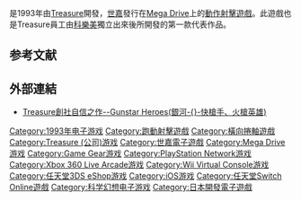 {{NoteTA
| G1=Games
| 1=zh-cn:火枪英雄;zh-tw:銀河快槍手;
}}
{{Infobox VG
| title=銀河快槍手
| japanese=ガンスターヒーローズ
| english=Gunstar Heroes
| released={{collapsible list|titlestyle=font-weight:normal;font-size:inherit;background:transparent;text-align:left|title=1993年9月10日|'''Mega Drive'''{{Video game release|JP|September 10, 1993|WW|September 1993}}'''Game Gear'''{{Video game release|JP|March 24, 1995}}'''任天堂3DS'''{{Video game release|JP|June 24, 2015<ref>{{cite web |title=3D ガンスターヒーローズ｜セガ 3D復刻プロジェクト｜セガ |url=http://archives.sega.jp/3d/gh/ |website=Sega |language=ja |access-date=2018-12-28 |archive-url=https://web.archive.org/web/20150820194624/http://archives.sega.jp/3d/gh/ |archive-date=2015-08-20 |url-status=live }}</ref>|WW|August 20, 2015<ref>{{cite web |title=3D Gunstar Heroes |url=http://www.nintendolife.com/games/3ds-eshop/3d_gunstar_heroes |website=Nintendo Life |access-date=2018-12-28 |archive-url=https://web.archive.org/web/20181228174810/http://www.nintendolife.com/games/3ds-eshop/3d_gunstar_heroes |archive-date=2018-12-28 |url-status=live }}</ref>}}<u>Nintendo Switch Online</u><small>（Mega Drive/Sega Genesis）</small>{{Vgrelease|WW|2021年10月26日}}}}
| genre=[[射擊遊戲|射擊遊戲]]（STG）
| developer=[[Treasure_(公司)|Treasure]]
| publisher=[[世嘉|世嘉]]
| platform=[[Mega_Drive|Mega Drive]]<br/>[[Game_Gear|Game Gear]]<br/>[[任天堂3DS|任天堂3DS]]
}}

{{vgname|銀河快槍手|ja=ガンスターヒーローズ|en=Gunstar Heroes|cn=火枪英雄|tw=銀河快槍手}}是1993年由[[Treasure_(公司)|Treasure]]開發，[[世嘉|世嘉]]發行在[[Mega_Drive|Mega Drive]]上的[[射击游戏|動作射擊遊戲]]。此遊戲也是Treasure員工由[[科樂美|科樂美]]獨立出來後所開發的第一款代表作品。

== 参考文献 ==
{{reflist}}

== 外部連結 ==
* [http://black16bit.pixnet.net/blog/post/2007061-treasure%E5%89%B5%E7%A4%BE%E8%87%AA%E4%BF%A1%E4%B9%8B%E4%BD%9C--gunstar-heroes(%E9%8A%80%E6%B2%B3%E5%BF%AB%E6%A7%8D%E6%89%8B Treasure創社自信之作--Gunstar Heroes(銀河-{}-快槍手、火槍英雄)]

{{世嘉飒美控股系列}}

{{DEFAULTSORT:Gunstar Heroes}}
[[Category:1993年电子游戏|Category:1993年电子游戏]]
[[Category:跑動射擊遊戲|Category:跑動射擊遊戲]]
[[Category:橫向捲軸遊戲|Category:橫向捲軸遊戲]]
[[Category:Treasure_(公司)游戏|Category:Treasure (公司)游戏]]
[[Category:世嘉電子遊戲|Category:世嘉電子遊戲]]
[[Category:Mega_Drive游戏|Category:Mega Drive游戏]]
[[Category:Game_Gear游戏|Category:Game Gear游戏]]
[[Category:PlayStation_Network游戏|Category:PlayStation Network游戏]]
[[Category:Xbox_360_Live_Arcade游戏|Category:Xbox 360 Live Arcade游戏]]
[[Category:Wii_Virtual_Console游戏|Category:Wii Virtual Console游戏]]
[[Category:任天堂3DS_eShop游戏|Category:任天堂3DS eShop游戏]]
[[Category:iOS游戏|Category:iOS游戏]]
[[Category:任天堂Switch_Online遊戲|Category:任天堂Switch Online遊戲]]
[[Category:科学幻想电子游戏|Category:科学幻想电子游戏]]
[[Category:日本開發電子遊戲|Category:日本開發電子遊戲]]